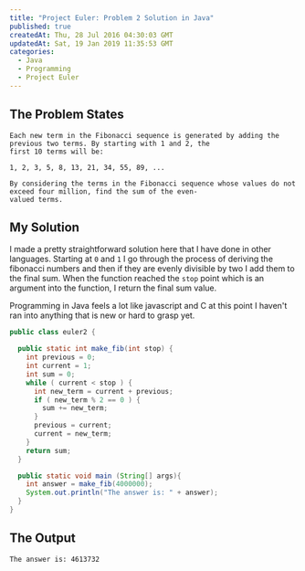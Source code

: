 ```yaml
---
title: "Project Euler: Problem 2 Solution in Java"
published: true
createdAt: Thu, 28 Jul 2016 04:30:03 GMT
updatedAt: Sat, 19 Jan 2019 11:35:53 GMT
categories:
  - Java
  - Programming
  - Project Euler
---
```


## The Problem States

```text
Each new term in the Fibonacci sequence is generated by adding the previous two terms. By starting with 1 and 2, the
first 10 terms will be:

1, 2, 3, 5, 8, 13, 21, 34, 55, 89, ...

By considering the terms in the Fibonacci sequence whose values do not exceed four million, find the sum of the even-
valued terms.
```

## My Solution

I made a pretty straightforward solution here that I have done in other languages. Starting at `0` and `1` I go
through the process of deriving the fibonacci numbers and then if they are evenly divisible by two I add them to the
final sum. When the function reached the `stop` point which is an argument into the function, I return the final sum
value.

Programming in Java feels a lot like javascript and C at this point I haven't ran into anything that is new or hard
to grasp yet.

```java
public class euler2 {

  public static int make_fib(int stop) {
    int previous = 0;
    int current = 1;
    int sum = 0;
    while ( current < stop ) {
      int new_term = current + previous;
      if ( new_term % 2 == 0 ) {
        sum += new_term;
      }
      previous = current;
      current = new_term;
    }
    return sum;
  }

  public static void main (String[] args){
    int answer = make_fib(4000000);
    System.out.println("The answer is: " + answer);
  }
}
```

## The Output

```text
The answer is: 4613732
```
